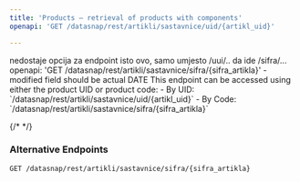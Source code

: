 ```yaml
---
title: 'Products – retrieval of products with components'
openapi: 'GET /datasnap/rest/artikli/sastavnice/uid/{artikl_uid}'

---
```


<Danger>
nedostaje opcija za endpoint isto ovo, samo umjesto /uui/.. da ide /sifra/...
openapi: 'GET /datasnap/rest/artikli/sastavnice/sifra/{sifra_artikla}'
- modified field should be actual DATE
</Danger>

<Note>
This endpoint can be accessed using either the product UID or product code:
- By UID: `/datasnap/rest/artikli/sastavnice/uid/{artikl_uid}`
- By Code: `/datasnap/rest/artikli/sastavnice/sifra/{sifra_artikla}`
</Note>

{/* <Card title="Alternative Endpoint">
  <OpenApi openapi="GET /datasnap/rest/artikli/sastavnice/sifra/{sifra_artikla}" />
</Card>  */}

### Alternative Endpoints
```http
GET /datasnap/rest/artikli/sastavnice/sifra/{sifra_artikla}
```